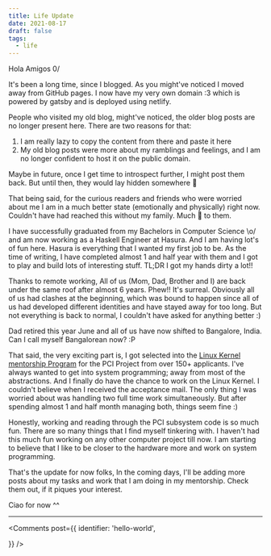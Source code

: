 ```yaml
---
title: Life Update
date: 2021-08-17
draft: false
tags:
  - life
---
```


Hola Amigos 0/

It's been a long time, since I blogged. As you might've noticed I moved away 
from GitHub pages. I now have my very own domain :3 which is powered by gatsby
and is deployed using netlify.

People who visited my old blog, might've noticed, the older blog posts are no
longer present here. There are two reasons for that:

1. I am really lazy to copy the content from there and paste it here
2. My old blog posts were more about my ramblings and feelings, and I am no longer
   confident to host it on the public domain.

Maybe in future, once I get time to introspect further, I might post them back.
But until then, they would lay hidden somewhere 🧰

That being said, for the curious readers and friends who were worried about me
I am in a much better state (emotionally and physically) right now. Couldn't have
had reached this without my family. Much 💖 to them.

I have successfully graduated from my Bachelors in Computer Science \o/ and am
now working as a Haskell Engineer at Hasura. And I am having lot's of fun here.
Hasura is everything that I wanted my first job to be. As the time of writing,
I have completed almost 1 and half year with them and I got to play and build 
lots of interesting stuff. TL;DR I got my hands dirty a lot!! 

Thanks to remote working, All of us (Mom, Dad, Brother and I) are back under the
same roof after almost 6 years. Phew!! It's surreal. Obviously all of us had clashes
at the beginning, which was bound to happen since all of us had developed different
identities and have stayed away for too long. But not everything is back to normal, 
I couldn't have asked for anything better :)

Dad retired this year June and all of us have now shifted to Bangalore, India.
Can I call myself Bangalorean now? :P

That said, the very exciting part is, I got selected into the [Linux Kernel
mentorship Program](https://mentorship.lfx.linuxfoundation.org/project/2145d0aa-4812-4c6b-9108-42d64deea738) for the PCI Project from over 150+ applicants. I've always
wanted to get into system programming; away from most of the abstractions. And I
finally do have the chance to work on the Linux Kernel. I couldn't believe when
I received the acceptance mail. The only thing I was worried about was handling
two full time work simultaneously. But after spending almost 1 and half month
managing both, things seem fine :)

Honestly, working and reading through the PCI subsystem code is so much fun. There
are so many things that I find myself tinkering with. I haven't had 
this much fun working on any other computer project till now. I am starting to 
believe that I like to be closer to the hardware more and work on system programming.

That's the update for now folks, In the coming days, I'll be adding more posts
about my tasks and work that I am doing in my mentorship. Check them out, if it
piques your interest.

Ciao for now ^^

---


<Comments
  post={{
    identifier: 'hello-world',
    
  }}
/>